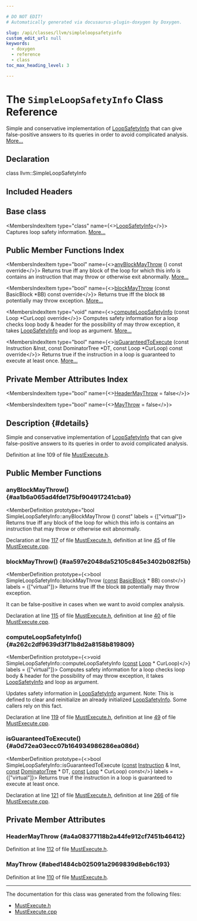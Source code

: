 ```yaml
---

# DO NOT EDIT!
# Automatically generated via docusaurus-plugin-doxygen by Doxygen.

slug: /api/classes/llvm/simpleloopsafetyinfo
custom_edit_url: null
keywords:
  - doxygen
  - reference
  - class
toc_max_heading_level: 3

---
```





# The `SimpleLoopSafetyInfo` Class Reference

<DoxygenPage pluginConfig={pluginConfig}>

Simple and conservative implementation of <a href="/docs/api/classes/llvm/loopsafetyinfo">LoopSafetyInfo</a> that can give false-positive answers to its queries in order to avoid complicated analysis. <a href="#details">More...</a>

## Declaration

<CodeBlock>class llvm::SimpleLoopSafetyInfo</CodeBlock>

## Included Headers

<IncludesList>
<IncludesListItem
  filePath="llvm/Analysis/MustExecute.h"
  permalink="/docs/api/files/include/include/llvm/include/llvm/analysis/mustexecute-h"
  isLocal="true" />
</IncludesList>

## Base class

<MembersIndex>

<MembersIndexItem
  type="class"
  name={<><a href="/docs/api/classes/llvm/loopsafetyinfo">LoopSafetyInfo</a></>}>
Captures loop safety information. <a href="/docs/api/classes/llvm/loopsafetyinfo/#details">More...</a>
</MembersIndexItem>

</MembersIndex>

## Public Member Functions Index

<MembersIndex>

<MembersIndexItem
  type="bool"
  name={<><a href="#aa1b6a065ad4fde175bf904917241cba9">anyBlockMayThrow</a> () const override</>}>
Returns true iff any block of the loop for which this info is contains an instruction that may throw or otherwise exit abnormally. <a href="#aa1b6a065ad4fde175bf904917241cba9">More...</a>
</MembersIndexItem>

<MembersIndexItem
  type="bool"
  name={<><a href="#aa597e2048da52105c845e3402b082f5b">blockMayThrow</a> (const BasicBlock &#42;BB) const override</>}>
Returns true iff the block <code>BB</code> potentially may throw exception. <a href="#aa597e2048da52105c845e3402b082f5b">More...</a>
</MembersIndexItem>

<MembersIndexItem
  type="void"
  name={<><a href="#a262c2df9639d3f71b8d2a8158b819809">computeLoopSafetyInfo</a> (const Loop &#42;CurLoop) override</>}>
Computes safety information for a loop checks loop body &amp; header for the possibility of may throw exception, it takes <a href="/docs/api/classes/llvm/loopsafetyinfo">LoopSafetyInfo</a> and loop as argument. <a href="#a262c2df9639d3f71b8d2a8158b819809">More...</a>
</MembersIndexItem>

<MembersIndexItem
  type="bool"
  name={<><a href="#a0d72ea03ecc07b164934986286ea086d">isGuaranteedToExecute</a> (const Instruction &amp;Inst, const DominatorTree &#42;DT, const Loop &#42;CurLoop) const override</>}>
Returns true if the instruction in a loop is guaranteed to execute at least once. <a href="#a0d72ea03ecc07b164934986286ea086d">More...</a>
</MembersIndexItem>

</MembersIndex>

## Private Member Attributes Index

<MembersIndex>

<MembersIndexItem
  type="bool"
  name={<><a href="#a4a08377118b2a44fe912cf7451b46412">HeaderMayThrow</a> = false</>}>
</MembersIndexItem>

<MembersIndexItem
  type="bool"
  name={<><a href="#abed1484cb025091a2969839d8eb6c193">MayThrow</a> = false</>}>
</MembersIndexItem>

</MembersIndex>

## Description {#details}

Simple and conservative implementation of <a href="/docs/api/classes/llvm/loopsafetyinfo">LoopSafetyInfo</a> that can give false-positive answers to its queries in order to avoid complicated analysis.

Definition at line 109 of file <a href="/docs/api/files/include/include/llvm/include/llvm/analysis/mustexecute-h">MustExecute.h</a>.

<SectionDefinition>

## Public Member Functions

### anyBlockMayThrow() {#aa1b6a065ad4fde175bf904917241cba9}

<MemberDefinition
  prototype="bool SimpleLoopSafetyInfo::anyBlockMayThrow () const"
  labels = {["virtual"]}>
Returns true iff any block of the loop for which this info is contains an instruction that may throw or otherwise exit abnormally.

Declaration at line <a href="/docs/api/files/include/include/llvm/include/llvm/analysis/mustexecute-h/#l00117">117</a> of file <a href="/docs/api/files/include/include/llvm/include/llvm/analysis/mustexecute-h">MustExecute.h</a>, definition at line <a href="/docs/api/files/lib/lib/analysis/mustexecute-cpp/#l00045">45</a> of file <a href="/docs/api/files/lib/lib/analysis/mustexecute-cpp">MustExecute.cpp</a>.
</MemberDefinition>

### blockMayThrow() {#aa597e2048da52105c845e3402b082f5b}

<MemberDefinition
  prototype={<>bool SimpleLoopSafetyInfo::blockMayThrow (<a href="/docs/api/files/lib/lib/target/lib/target/aarch64/aarch64promoteconstant-cpp/#a90f8350fecae261c25be85d38b451bff">const</a> <a href="/docs/api/classes/llvm/basicblock">BasicBlock</a> &#42; BB) const</>}
  labels = {["virtual"]}>
Returns true iff the block <code>BB</code> potentially may throw exception.

It can be false-positive in cases when we want to avoid complex analysis.

Declaration at line <a href="/docs/api/files/include/include/llvm/include/llvm/analysis/mustexecute-h/#l00115">115</a> of file <a href="/docs/api/files/include/include/llvm/include/llvm/analysis/mustexecute-h">MustExecute.h</a>, definition at line <a href="/docs/api/files/lib/lib/analysis/mustexecute-cpp/#l00040">40</a> of file <a href="/docs/api/files/lib/lib/analysis/mustexecute-cpp">MustExecute.cpp</a>.
</MemberDefinition>

### computeLoopSafetyInfo() {#a262c2df9639d3f71b8d2a8158b819809}

<MemberDefinition
  prototype={<>void SimpleLoopSafetyInfo::computeLoopSafetyInfo (<a href="/docs/api/files/lib/lib/target/lib/target/aarch64/aarch64promoteconstant-cpp/#a90f8350fecae261c25be85d38b451bff">const</a> <a href="/docs/api/classes/llvm/loop">Loop</a> &#42; CurLoop)</>}
  labels = {["virtual"]}>
Computes safety information for a loop checks loop body &amp; header for the possibility of may throw exception, it takes <a href="/docs/api/classes/llvm/loopsafetyinfo">LoopSafetyInfo</a> and loop as argument.

Updates safety information in <a href="/docs/api/classes/llvm/loopsafetyinfo">LoopSafetyInfo</a> argument. Note: This is defined to clear and reinitialize an already initialized <a href="/docs/api/classes/llvm/loopsafetyinfo">LoopSafetyInfo</a>. Some callers rely on this fact.

Declaration at line <a href="/docs/api/files/include/include/llvm/include/llvm/analysis/mustexecute-h/#l00119">119</a> of file <a href="/docs/api/files/include/include/llvm/include/llvm/analysis/mustexecute-h">MustExecute.h</a>, definition at line <a href="/docs/api/files/lib/lib/analysis/mustexecute-cpp/#l00049">49</a> of file <a href="/docs/api/files/lib/lib/analysis/mustexecute-cpp">MustExecute.cpp</a>.
</MemberDefinition>

### isGuaranteedToExecute() {#a0d72ea03ecc07b164934986286ea086d}

<MemberDefinition
  prototype={<>bool SimpleLoopSafetyInfo::isGuaranteedToExecute (<a href="/docs/api/files/lib/lib/target/lib/target/aarch64/aarch64promoteconstant-cpp/#a90f8350fecae261c25be85d38b451bff">const</a> <a href="/docs/api/classes/llvm/instruction">Instruction</a> &amp; Inst, <a href="/docs/api/files/lib/lib/target/lib/target/aarch64/aarch64promoteconstant-cpp/#a90f8350fecae261c25be85d38b451bff">const</a> <a href="/docs/api/classes/llvm/dominatortree">DominatorTree</a> &#42; DT, <a href="/docs/api/files/lib/lib/target/lib/target/aarch64/aarch64promoteconstant-cpp/#a90f8350fecae261c25be85d38b451bff">const</a> <a href="/docs/api/classes/llvm/loop">Loop</a> &#42; CurLoop) const</>}
  labels = {["virtual"]}>
Returns true if the instruction in a loop is guaranteed to execute at least once.

Declaration at line <a href="/docs/api/files/include/include/llvm/include/llvm/analysis/mustexecute-h/#l00121">121</a> of file <a href="/docs/api/files/include/include/llvm/include/llvm/analysis/mustexecute-h">MustExecute.h</a>, definition at line <a href="/docs/api/files/lib/lib/analysis/mustexecute-cpp/#l00266">266</a> of file <a href="/docs/api/files/lib/lib/analysis/mustexecute-cpp">MustExecute.cpp</a>.
</MemberDefinition>

</SectionDefinition>

<SectionDefinition>

## Private Member Attributes

### HeaderMayThrow {#a4a08377118b2a44fe912cf7451b46412}

<MemberDefinition
  prototype="bool llvm::SimpleLoopSafetyInfo::HeaderMayThrow = false">

Definition at line <a href="/docs/api/files/include/include/llvm/include/llvm/analysis/mustexecute-h/#l00112">112</a> of file <a href="/docs/api/files/include/include/llvm/include/llvm/analysis/mustexecute-h">MustExecute.h</a>.
</MemberDefinition>

### MayThrow {#abed1484cb025091a2969839d8eb6c193}

<MemberDefinition
  prototype="bool llvm::SimpleLoopSafetyInfo::MayThrow = false">

Definition at line <a href="/docs/api/files/include/include/llvm/include/llvm/analysis/mustexecute-h/#l00110">110</a> of file <a href="/docs/api/files/include/include/llvm/include/llvm/analysis/mustexecute-h">MustExecute.h</a>.
</MemberDefinition>

</SectionDefinition>

<hr/>

The documentation for this class was generated from the following files:

<ul>
<li><a href="/docs/api/files/include/include/llvm/include/llvm/analysis/mustexecute-h">MustExecute.h</a></li>
<li><a href="/docs/api/files/lib/lib/analysis/mustexecute-cpp">MustExecute.cpp</a></li>
</ul>

</DoxygenPage>
